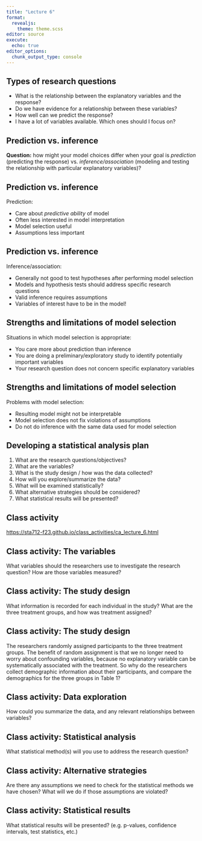 ```yaml
---
title: "Lecture 6"
format: 
  revealjs:
    theme: theme.scss
editor: source
execute:
  echo: true
editor_options: 
  chunk_output_type: console
---
```


## Types of research questions

* What is the relationship between the explanatory variables and the response?
* Do we have evidence for a relationship between these variables?
* How well can we predict the response?
* I have a lot of variables available. Which ones should I focus on?

## Prediction vs. inference

**Question:** how might your model choices differ when your goal is *prediction* (predicting the response) vs. *inference/association* (modeling and testing the relationship with particular explanatory variables)?

## Prediction vs. inference

Prediction:

* Care about *predictive ability* of model
* Often less interested in model interpretation
* Model selection useful
* Assumptions less important

## Prediction vs. inference

Inference/association:

* Generally not good to test hypotheses after performing model selection
* Models and hypothesis tests should address specific research questions
* Valid inference requires assumptions
* Variables of interest have to be in the model!

## Strengths and limitations of model selection

Situations in which model selection is appropriate:

* You care more about prediction than inference
* You are doing a preliminary/exploratory study to identify potentially important variables
* Your research question does not concern specific explanatory variables

## Strengths and limitations of model selection

Problems with model selection:

* Resulting model might not be interpretable
* Model selection does not fix violations of assumptions
* Do not do inference with the same data used for model selection

## Developing a statistical analysis plan

1. What are the research questions/objectives?
2. What are the variables?
3. What is the study design / how was the data collected?
4. How will you explore/summarize the data?
5. What will be examined statistically?
6. What alternative strategies should be considered?
7. What statistical results will be presented?

## Class activity

[https://sta712-f23.github.io/class_activities/ca_lecture_6.html](https://sta712-f23.github.io/class_activities/ca_lecture_6.html)

## Class activity: The variables

What variables should the researchers use to investigate the research question? How are those variables measured?

## Class activity: The study design

What information is recorded for each individual in the study? What are the three treatment groups, and how was treatment assigned?

## Class activity: The study design

The researchers randomly assigned participants to the three treatment groups. The
benefit of random assignment is that we no longer need to worry about confounding
variables, because no explanatory variable can be systematically associated with the
treatment. So why do the researchers collect demographic information about their
participants, and compare the demographics for the three groups in Table 1?

## Class activity: Data exploration

How could you summarize the data, and any relevant relationships between variables?

## Class activity: Statistical analysis

What statistical method(s) will you use to address the research question? 

## Class activity: Alternative strategies

Are there any assumptions we need to check for the statistical methods we have chosen? What will we do if those assumptions are violated?

## Class activity: Statistical results

What statistical results will be presented? (e.g. p-values, confidence intervals, test statistics, etc.)



